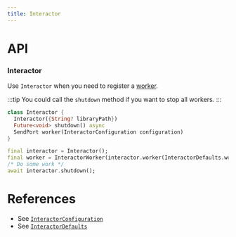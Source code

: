 ```yaml
---
title: Interactor
---
```


# API

### Interactor

Use `Interactor` when you need to register a [worker](worker). 

:::tip
  You could call the `shutdown` method if you want to stop all workers.
:::

```dart title="Declaration"
class Interactor {
  Interactor({String? libraryPath})
  Future<void> shutdown() async
  SendPort worker(InteractorConfiguration configuration)
}
```

```dart title="Example"
final interactor = Interactor();
final worker = InteractorWorker(interactor.worker(InteractorDefaults.worker()));
/* Do some work */
await interactor.shutdown();
```

# References
* See [`InteractorConfiguration`](configuration#InteractorConfiguration)
* See [`InteractorDefaults`](configuration#InteractorDefaults)
